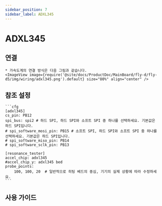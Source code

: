 ```yaml
---
sidebar_position: 7
sidebar_label: ADXL345
---
```



# ADXL345

## 연결
    * 가속도계의 연결 방식은 다음 그림과 같습니다.
    <ImageView image={require('@site/docs/ProductDoc/MainBoard/fly-d/fly-d5/img/wiring/adxl345.png').default} size="80%" align="center" />

## 참조 설정

    ```cfg
    [adxl345]
    cs_pin: PB12
    spi_bus: spi2 # 하드 SPI, 하드 SPI와 소프트 SPI 중 하나를 선택하세요. 기본값은 하드 SPI입니다.
    # spi_software_mosi_pin: PB15 # 소프트 SPI, 하드 SPI와 소프트 SPI 중 하나를 선택하세요. 기본값은 하드 SPI입니다.
    # spi_software_miso_pin: PB14
    # spi_software_sclk_pin: PB13

    [resonance_tester]
    accel_chip: adxl345
    #accel_chip_y: adxl345 bed
    probe_points:
        100, 100, 20  # 일반적으로 히팅 베드의 중심, 기기의 실제 상황에 따라 수정하세요.
    ```

## 사용 가이드

<ADXL />